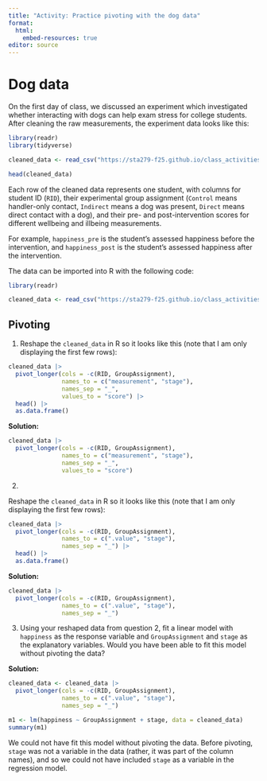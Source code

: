 ```yaml
---
title: "Activity: Practice pivoting with the dog data"
format: 
  html:
    embed-resources: true
editor: source
---
```


# Dog data

On the first day of class, we discussed an experiment which investigated whether interacting with dogs can help exam stress for college students. After cleaning the raw measurements, the experiment data looks like this:

```r
library(readr)
library(tidyverse)

cleaned_data <- read_csv("https://sta279-f25.github.io/class_activities/cleaned_dog_data.csv")
```

```r
head(cleaned_data)
```

Each row of the cleaned data represents one student, with columns for student ID (`RID`), their experimental group assignment (`Control` means handler-only contact, `Indirect` means a dog was present, `Direct` means direct contact with a dog), and their pre- and post-intervention scores for different wellbeing and illbeing measurements.

For example, `happiness_pre` is the student's assessed happiness before the intervention, and `happiness_post` is the student's assessed happiness after the intervention.

The data can be imported into R with the following code:


```r
library(readr)

cleaned_data <- read_csv("https://sta279-f25.github.io/class_activities/cleaned_dog_data.csv")
```

## Pivoting

1. Reshape the `cleaned_data` in R so it looks like this (note that I am only displaying the first few rows):

```r
cleaned_data |>
  pivot_longer(cols = -c(RID, GroupAssignment),
               names_to = c("measurement", "stage"),
               names_sep = "_",
               values_to = "score") |>
  head() |>
  as.data.frame()
```

**Solution:**

```r
cleaned_data |>
  pivot_longer(cols = -c(RID, GroupAssignment),
               names_to = c("measurement", "stage"),
               names_sep = "_",
               values_to = "score")
```


2.

Reshape the `cleaned_data` in R so it looks like this (note that I am only displaying the first few rows):

```r
cleaned_data |>
  pivot_longer(cols = -c(RID, GroupAssignment),
               names_to = c(".value", "stage"),
               names_sep = "_") |>
  head() |>
  as.data.frame()
```

**Solution:**

```r
cleaned_data |>
  pivot_longer(cols = -c(RID, GroupAssignment),
               names_to = c(".value", "stage"),
               names_sep = "_")
```

3. Using your reshaped data from question 2, fit a linear model with `happiness` as the response variable and `GroupAssignment` and `stage` as the explanatory variables. Would you have been able to fit this model without pivoting the data?

**Solution:**

```r
cleaned_data <- cleaned_data |>
  pivot_longer(cols = -c(RID, GroupAssignment),
               names_to = c(".value", "stage"),
               names_sep = "_")

m1 <- lm(happiness ~ GroupAssignment + stage, data = cleaned_data)
summary(m1)
```

We could not have fit this model without pivoting the data. Before pivoting, `stage` was not a variable in the data (rather, it was part of the column names), and so we could not have included `stage` as a variable in the regression model.


